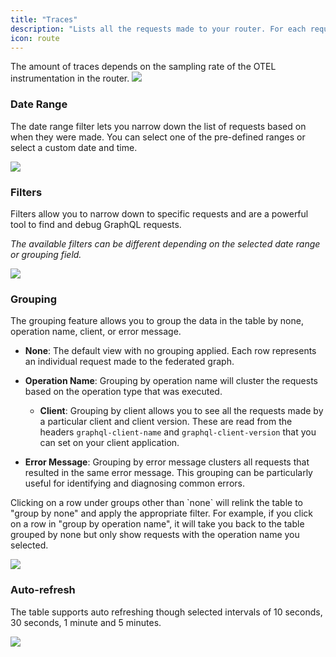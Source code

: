 ```yaml
---
title: "Traces"
description: "Lists all the requests made to your router. For each request, it shows the relevant details, such as the operation performed, the client who made the request, and any error message"
icon: route
---
```




<Info>
  The amount of traces depends on the sampling rate of the OTEL instrumentation in the router.
</Info>

<Frame caption="WunderGraph Cosmo Analytics: Traces overview">
  <img src="/images/studio/analytics/image-1.png" />
</Frame>

### Date Range

The date range filter lets you narrow down the list of requests based on when they were made. You can select one of the pre-defined ranges or select a custom date and time.

<Frame caption="Date range selector">
  <img src="/images/studio/analytics/image-2.png" />
</Frame>

### Filters

Filters allow you to narrow down to specific requests and are a powerful tool to find and debug GraphQL requests.

*The available filters can be different depending on the selected date range or grouping field.*

<Frame caption="Selecting an Analytics: Traces filter">
  <img src="/images/studio/analytics/image-3.png" />
</Frame>

### Grouping

The grouping feature allows you to group the data in the table by none, operation name, client, or error message.

* **None**: The default view with no grouping applied. Each row represents an individual request made to the federated graph.

* **Operation Name**: Grouping by operation name will cluster the requests based on the operation type that was executed.

  * **Client**: Grouping by client allows you to see all the requests made by a particular client and client version. These are read from the headers `graphql-client-name` and `graphql-client-version` that you can set on your client application.

* **Error Message**: Grouping by error message clusters all requests that resulted in the same error message. This grouping can be particularly useful for identifying and diagnosing common errors.

Clicking on a row under groups other than \`none\` will relink the table to "group by none" and apply the appropriate filter. For example, if you click on a row in "group by operation name", it will take you back to the table grouped by none but only show requests with the operation name you selected.

<Frame caption='Analytics: Traces "Group By" menu'>
  <img src="/images/studio/analytics/image-4.png" />
</Frame>

### Auto-refresh

The table supports auto refreshing though selected intervals of 10 seconds, 30 seconds, 1 minute and 5 minutes.

<Frame caption="The Analytics auto-refresh menu">
  <img src="/images/studio/analytics/image-5.png" />
</Frame>
